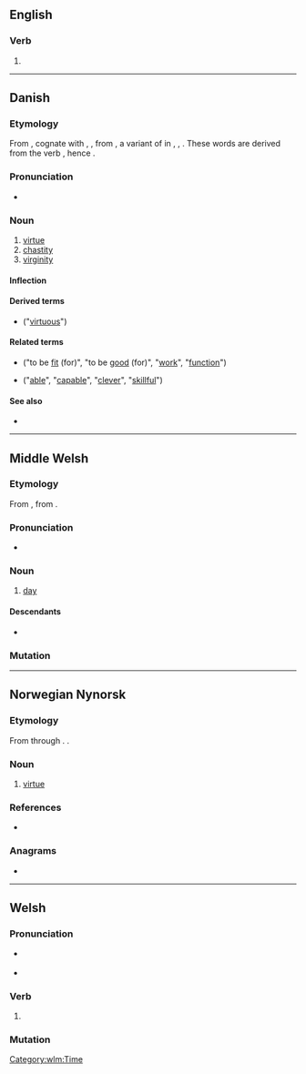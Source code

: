==English==

===Verb===
{{head|en|verb form}}

# {{obsolete spelling of|en|did}}

----

==Danish==

===Etymology===
From {{der|da|non|dygð||virtue}}, cognate with {{cog|no|-}}, {{cog|sv|dygd}}, from {{inh|da|gem-pro|*dugiþō}}, a variant of {{m|gem-pro|*dugunþō}} in {{cog|en|douth}}, {{cog|de|Tugend}}, {{cog|nl|deugd}}. These words are derived from the verb {{m|gem-pro|*duganą||to be useful}}, hence {{cog|da|du}}.

===Pronunciation===
* {{IPA|da|[ˈd̥yðˀ]|[ˈd̥yˀð]}}

===Noun===
{{da-noun|en|er}}

# [[virtue]]
# [[chastity]]
# [[virginity]]

====Inflection====
{{da-decl|en|er}}

====Derived terms====
* {{l|da|dydig}} ("[[virtuous]]")

====Related terms====
* {{l|da|du|pos=v}} ("to be [[fit]] (for)", "to be [[good]] (for)", "[[work]]", "[[function]]")
* {{l|da|dygtig|pos=a}} ("[[able]]", "[[capable]]", "[[clever]]", "[[skillful]]")

====See also====
* {{pedia|lang=da}}

----

==Middle Welsh==

===Etymology===
From {{inh|wlm|owl|did}}, from {{inh|wlm|cel-pro|*dīyos||day}}.

===Pronunciation===
* {{IPA|wlm|/dɨːð/}}

===Noun===
{{head|wlm|noun|g=m|head=dyð}}

# [[day]]

====Descendants====
* {{desc|cy|dydd}}

===Mutation===
{{wlm-mutation|d|yð}}

[[Category:wlm:Time]]

----

==Norwegian Nynorsk==

===Etymology===
From {{der|nn|non|dygð}} through {{bor|nn|da|dyd}}. {{doublet|nn|dygd}}.

===Noun===
{{nn-noun-m1}}

# [[virtue]]

===References===
* {{R:The Nynorsk Dictionary}}

===Anagrams===
* {{l|nn|ydd}}

----

==Welsh==

===Pronunciation===
* {{a|cy-N}} {{IPA|cy|/dɨːd/}}
* {{a|cy-S}} {{IPA|cy|/diːd/}}

===Verb===
{{cy-verb form}}

# {{lb|cy|literary}} {{inflection of|cy|dodi||3|s|pres//fut}}

===Mutation===
{{cy-mut}}